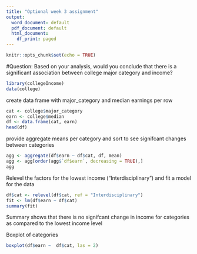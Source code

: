 ```yaml
---
title: "Optional week 3 assignment"
output:
  word_document: default
  pdf_document: default
  html_document:
    df_print: paged
---
```


```r
knitr::opts_chunk$set(echo = TRUE)
```

#Question: Based on your analysis, would you conclude that there is a significant association between college major category and income?
```r
library(collegeIncome)
data(college)
```

create data frame with major_category and median earnings per row
```r
cat <- college$major_category
earn <- college$median
df <- data.frame(cat, earn)
head(df)
```

provide aggregate means per category and sort to see signifcant changes between categories
```r
agg <- aggregate(df$earn ~ df$cat, df, mean)
agg <- agg[order(agg$`df$earn`, decreasing = TRUE),]
agg
```

Relevel the factors for the lowest income ("Interdisciplinary") and fit a model for the data 
```r
df$cat <- relevel(df$cat, ref = "Interdisciplinary")
fit <- lm(df$earn ~ df$cat)
summary(fit)
```
Summary shows that there is no signifcant change in income for categories as compared to the lowest income level

Boxplot of categories
```r
boxplot(df$earn ~  df$cat, las = 2)
```

